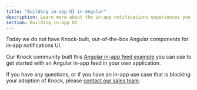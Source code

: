 ```yaml
---
title: "Building in-app UI in Angular"
description: Learn more about the in-app notifications experiences you can build in Angular with Knock.
section: Building in-app UI
---
```


Today we do not have Knock-built, out-of-the-box Angular components for in-app notifications UI.

Our Knock community built this [Angular in-app feed example](https://github.com/knocklabs/angular-in-app-feed-example) you can use to get started with an Angular in-app feed in your own application.

If you have any questions, or if you have an in-app use case that is blocking your adoption of Knock, please [contact our sales team](https://knock.app/contact-sales).
